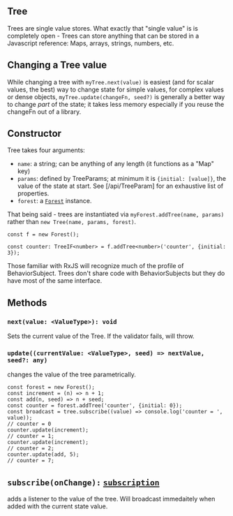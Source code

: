 ## Tree

Trees are single value stores. What exactly that "single value" is is completely open -
Trees can store anything that can be stored in a Javascript reference: Maps, arrays,
strings, numbers, etc.

## Changing a Tree value

While changing a tree with `myTree.next(value)` is easiest (and for scalar values, the best) way
to change state for simple values, for complex values or dense objects, `myTree.update(changeFn, seed?)`
is generally a better way to change _part_ of the state; it takes less memory especially if you reuse
the changeFn out of a library.

## Constructor

Tree takes four arguments:

* `name`: a string; can be anything of any length (it functions as a "Map" key)
* `params`: defined by TreeParams; at minimum it is `{initial: [value]}`, the value of the state at start.
  See [/api/TreeParam] for an exhaustive list of properties.
* `forest`: a [`Forest`](/api/forest) instance.

That being said - trees are instantiated via `myForest.addTree(name, params)`
rather than `new Tree(name, params, forest)`.

```
const f = new Forest();

const counter: TreeIF<number> = f.addTree<number>('counter', {initial: 3});

```

Those familiar with RxJS will recognize much of the profile of BehaviorSubject. Trees don't share code
with BehaviorSubjects but they do have most of the same interface.

## Methods

### `next(value: <ValueType>): void`

Sets the current value of the Tree. If the validator fails, will throw.

### `update((currentValue: <ValueType>, seed) => nextValue, seed?: any)`

changes the value of the tree parametrically.

```
const forest = new Forest();
const increment = (n) => n + 1;
const add(n, seed) => n + seed;
const counter = forest.addTree('counter', {initial: 0});
const broadcast = tree.subscribe((value) => console.log('counter = ', value));
// counter = 0
counter.update(increment);
// counter = 1;
counter.update(increment);
// counter = 2;
counter.update(add, 5);
// counter = 7;
```

## `subscribe(onChange):` [`subscription`](https://rxjs.dev/guide/subscription)

adds a listener to the value of the tree. Will broadcast immedaitely when added with the
current state value.
